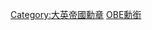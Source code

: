{{catmore|大英帝國勳章}}
{{Commonscat|Officers of the Order of the British Empire}}

[[Category:大英帝國勳章|Category:大英帝國勳章]]
[[Category:英國授勳者|OBE勳銜]]